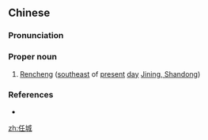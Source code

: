 ==Chinese==
{{zh-forms}}

===Pronunciation===
{{zh-pron
|m=Rènchéng
|cat=pn
}}

===Proper noun===
{{zh-proper noun}}

# [[w:Jining, Shandong|Rencheng]] ([[southeast]] of [[present]] [[day]] [[w:Jining, Shandong|Jining, Shandong]])

===References===
* {{cite-book
|last=Luo
|first=Guanzhong
|authorlink=w:Luo Guanzhong
|coauthors=
|year=
|title=Annotated [[s:Romance of the Three Kingdoms/Chapter 10#15|Romance of the Three Kingdoms/Chapter 10]], page 127, note 16
|language=Mandarin
|publisher=
|location=
|isbn=957911305X
}}

[[zh:任城]]